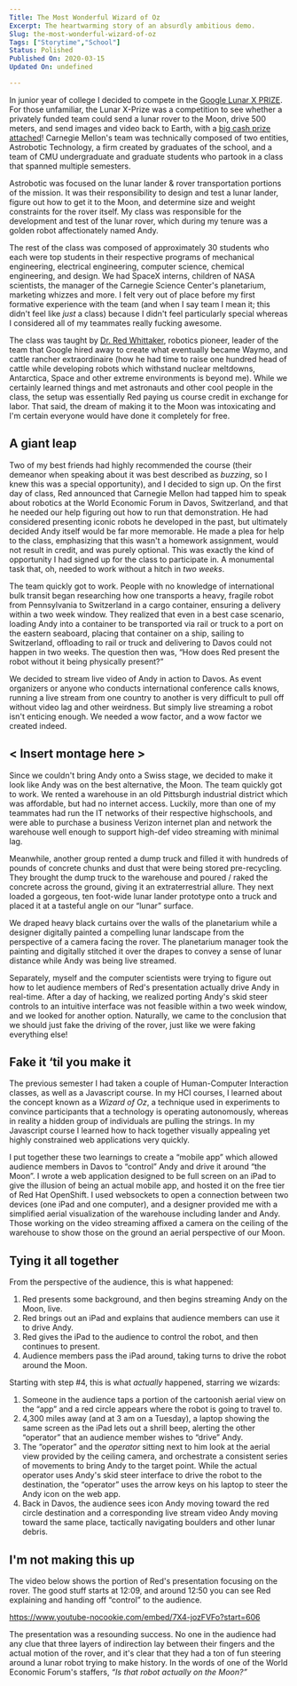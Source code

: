 ```yaml
---
Title: The Most Wonderful Wizard of Oz
Excerpt: The heartwarming story of an absurdly ambitious demo.
Slug: the-most-wonderful-wizard-of-oz
Tags: ["Storytime","School"]
Status: Polished
Published On: 2020-03-15
Updated On: undefined

---
```


In junior year of college I decided to compete in the [Google Lunar X PRIZE](https://www.xprize.org/prizes/google-lunar). For those unfamiliar, the Lunar X-Prize was a competition to see whether a privately funded team could send a lunar rover to the Moon, drive 500 meters, and send images and video back to Earth, with a [big cash prize attached](https://www.cs.cmu.edu/news/google-lunar-x-prize-awards-1-million-astrobotic)! Carnegie Mellon's team was technically composed of two entities, Astrobotic Technology, a firm created by graduates of the school, and a team of CMU undergraduate and graduate students who partook in a class that spanned multiple semesters.


Astrobotic was focused on the lunar lander & rover transportation portions of the mission. It was their responsibility to design and test a lunar lander, figure out how to get it to the Moon, and determine size and weight constraints for the rover itself. My class was responsible for the development and test of the lunar rover, which during my tenure was a golden robot affectionately named Andy.


The rest of the class was composed of approximately 30 students who each were top students in their respective programs of mechanical engineering, electrical engineering, computer science, chemical engineering, and design. We had SpaceX interns, children of NASA scientists, the manager of the Carnegie Science Center's planetarium, marketing whizzes and more. I felt very out of place before my first formative experience with the team (and when I say team I mean it; this didn't feel like _just_ a class) because I didn't feel particularly special whereas I considered all of my teammates really fucking awesome.


The class was taught by [Dr. Red Whittaker](https://en.wikipedia.org/wiki/Red_Whittaker), robotics pioneer, leader of the team that Google hired away to create what eventually became Waymo, and cattle rancher extraordinaire (how he had time to raise one hundred head of cattle while developing robots which withstand nuclear meltdowns, Antarctica, Space and other extreme environments is beyond me). While we certainly learned things and met astronauts and other cool people in the class, the setup was essentially Red paying us course credit in exchange for labor. That said, the dream of making it to the Moon was intoxicating and I'm certain everyone would have done it completely for free.


## **A giant leap**


Two of my best friends had highly recommended the course (their demeanor when speaking about it was best described as _buzzing_, so I knew this was a special opportunity), and I decided to sign up. On the first day of class, Red announced that Carnegie Mellon had tapped him to speak about robotics at the World Economic Forum in Davos, Switzerland, and that he needed our help figuring out how to run that demonstration. He had considered presenting iconic robots he developed in the past, but ultimately decided Andy itself would be far more memorable. He made a plea for help to the class, emphasizing that this wasn't a homework assignment, would not result in credit, and was purely optional. This was exactly the kind of opportunity I had signed up for the class to participate in. A monumental task that, oh, needed to work without a hitch in _two weeks_.


The team quickly got to work. People with no knowledge of international bulk transit began researching how one transports a heavy, fragile robot from Pennsylvania to Switzerland in a cargo container, ensuring a delivery within a two week window. They realized that even in a best case scenario, loading Andy into a container to be transported via rail or truck to a port on the eastern seaboard, placing that container on a ship, sailing to Switzerland, offloading to rail or truck and delivering to Davos could not happen in two weeks. The question then was, “How does Red present the robot without it being physically present?”


We decided to stream live video of Andy in action to Davos. As event organizers or anyone who conducts international conference calls knows, running a live stream from one country to another is very difficult to pull off without video lag and other weirdness. But simply live streaming a robot isn't enticing enough. We needed a wow factor, and a wow factor we created indeed.


## **< Insert montage here >**


Since we couldn't bring Andy onto a Swiss stage, we decided to make it look like Andy was on the best alternative, the Moon. The team quickly got to work. We rented a warehouse in an old Pittsburgh industrial district which was affordable, but had no internet access. Luckily, more than one of my teammates had run the IT networks of their respective highschools, and were able to purchase a business Verizon internet plan and network the warehouse well enough to support high-def video streaming with minimal lag.


Meanwhile, another group rented a dump truck and filled it with hundreds of pounds of concrete chunks and dust that were being stored pre-recycling. They brought the dump truck to the warehouse and poured / raked the concrete across the ground, giving it an extraterrestrial allure. They next loaded a gorgeous, ten foot-wide lunar lander prototype onto a truck and placed it at a tasteful angle on our “lunar” surface.


We draped heavy black curtains over the walls of the planetarium while a designer digitally painted a compelling lunar landscape from the perspective of a camera facing the rover. The planetarium manager took the painting and digitally stitched it over the drapes to convey a sense of lunar distance while Andy was being live streamed.


Separately, myself and the computer scientists were trying to figure out how to let audience members of Red's presentation actually drive Andy in real-time. After a day of hacking, we realized porting Andy's skid steer controls to an intuitive interface was not feasible within a two week window, and we looked for another option. Naturally, we came to the conclusion that we should just fake the driving of the rover, just like we were faking everything else!


## **Fake it ‘til you make it**


The previous semester I had taken a couple of Human-Computer Interaction classes, as well as a Javascript course. In my HCI courses, I learned about the concept known as a _Wizard of Oz_, a technique used in experiments to convince participants that a technology is operating autonomously, whereas in reality a hidden group of individuals are pulling the strings. In my Javascript course I learned how to hack together visually appealing yet highly constrained web applications very quickly.


I put together these two learnings to create a “mobile app” which allowed audience members in Davos to “control” Andy and drive it around “the Moon”. I wrote a web application designed to be full screen on an iPad to give the illusion of being an actual mobile app, and hosted it on the free tier of Red Hat OpenShift. I used websockets to open a connection between two devices (one iPad and one computer), and a designer provided me with a simplified aerial visualization of the warehouse including lander and Andy. Those working on the video streaming affixed a camera on the ceiling of the warehouse to show those on the ground an aerial perspective of our Moon.


## **Tying it all together**


From the perspective of the audience, this is what happened:

1. Red presents some background, and then begins streaming Andy on the Moon, live.
2. Red brings out an iPad and explains that audience members can use it to drive Andy.
3. Red gives the iPad to the audience to control the robot, and then continues to present.
4. Audience members pass the iPad around, taking turns to drive the robot around the Moon.

Starting with step #4, this is what _actually_ happened, starring we wizards:

1. Someone in the audience taps a portion of the cartoonish aerial view on the “app” and a red circle appears where the robot is going to travel to.
2. 4,300 miles away (and at 3 am on a Tuesday), a laptop showing the same screen as the iPad lets out a shrill beep, alerting the other “operator” that an audience member wishes to “drive” Andy.
3. The “operator” and the _operator_ sitting next to him look at the aerial view provided by the ceiling camera, and orchestrate a consistent series of movements to bring Andy to the target point. While the actual operator uses Andy's skid steer interface to drive the robot to the destination, the “operator” uses the arrow keys on his laptop to steer the Andy icon on the web app.
4. Back in Davos, the audience sees icon Andy moving toward the red circle destination and a corresponding live stream video Andy moving toward the same place, tactically navigating boulders and other lunar debris.

## **I'm not making this up**


The video below shows the portion of Red's presentation focusing on the rover. The good stuff starts at 12:09, and around 12:50 you can see Red explaining and handing off “control” to the audience.


https://www.youtube-nocookie.com/embed/7X4-jozFVFo?start=606


The presentation was a resounding success. No one in the audience had any clue that three layers of indirection lay between their fingers and the actual motion of the rover, and it's clear that they had a ton of fun steering around a lunar robot trying to make history. In the words of one of the World Economic Forum's staffers, _“Is that robot actually on the Moon?”_

